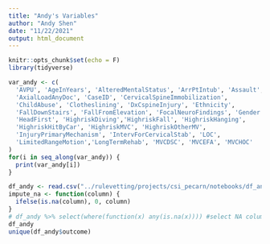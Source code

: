 ```yaml
---
title: "Andy's Variables"
author: "Andy Shen"
date: "11/22/2021"
output: html_document
---
```


```r
knitr::opts_chunk$set(echo = F)
library(tidyverse)
```

```r
var_andy <- c(
  'AVPU', 'AgeInYears', 'AlteredMentalStatus', 'ArrPtIntub', 'Assault', 
  'AxialLoadAnyDoc', 'CaseID', 'CervicalSpineImmobilization', 
  'ChildAbuse', 'Clotheslining', 'DxCspineInjury', 'Ethnicity', 
  'FallDownStairs', 'FallFromElevation', 'FocalNeuroFindings', 'Gender', 
  'HeadFirst', 'HighriskDiving','HighriskFall', 'HighriskHanging', 
  'HighriskHitByCar', 'HighriskMVC', 'HighriskOtherMV', 
  'InjuryPrimaryMechanism', 'IntervForCervicalStab', 'LOC', 
  'LimitedRangeMotion','LongTermRehab', 'MVCDSC', 'MVCEFA', 'MVCHOC'
)
for(i in seq_along(var_andy)) {
  print(var_andy[i])
}
```

```r
df_andy <- read.csv("../rulevetting/projects/csi_pecarn/notebooks/df_andy.csv")
impute_na <- function(column) {
  ifelse(is.na(column), 0, column)
}
# df_andy %>% select(where(function(x) any(is.na(x)))) #select NA columns
df_andy
unique(df_andy$outcome)
```

